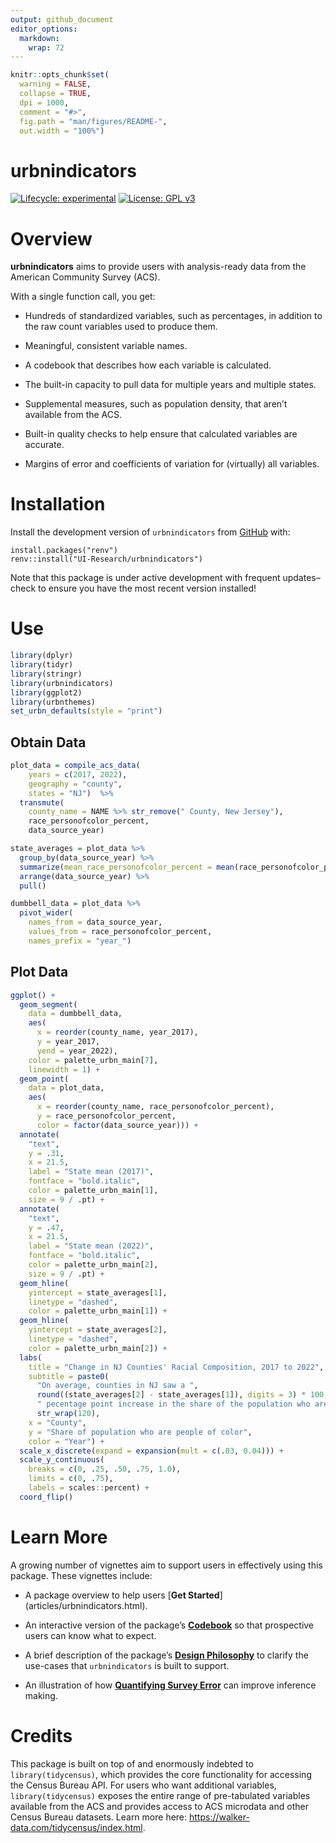 ```yaml
---
output: github_document
editor_options: 
  markdown: 
    wrap: 72
---
```


<!-- README.md is generated from README.Rmd. Please edit that file -->

```r
knitr::opts_chunk$set(
  warning = FALSE,
  collapse = TRUE,
  dpi = 1000,
  comment = "#>",
  fig.path = "man/figures/README-",
  out.width = "100%")
```

# urbnindicators

<!-- badges: start -->

[![Lifecycle:
experimental](https://img.shields.io/badge/lifecycle-experimental-orange.svg)](https://lifecycle.r-lib.org/articles/stages.html#experimental)
[![License: GPL
v3](https://img.shields.io/badge/License-GPLv3-blue.svg)](https://www.gnu.org/licenses/gpl-3.0)

<!-- badges: end -->

# Overview

**urbnindicators** aims to provide users with analysis-ready data from
the American Community Survey (ACS).

With a single function call, you get:

-   Hundreds of standardized variables, such as percentages, in addition
    to the raw count variables used to produce them.

-   Meaningful, consistent variable names.

-   A codebook that describes how each variable is calculated.

-   The built-in capacity to pull data for multiple years and multiple
    states.

-   Supplemental measures, such as population density, that aren't
    available from the ACS.

-   Built-in quality checks to help ensure that calculated variables are
    accurate.

-   Margins of error and coefficients of variation for (virtually) all
    variables.

# Installation

Install the development version of `urbnindicators` from
[GitHub](https://github.com/) with:

```         
install.packages("renv")
renv::install("UI-Research/urbnindicators")
```

Note that this package is under active development with frequent
updates--check to ensure you have the most recent version installed!

# Use

```r
library(dplyr)
library(tidyr)
library(stringr)
library(urbnindicators)
library(ggplot2)
library(urbnthemes)
set_urbn_defaults(style = "print")
```

## Obtain Data
```r
plot_data = compile_acs_data(
    years = c(2017, 2022),
    geography = "county",
    states = "NJ")  %>% 
  transmute(
    county_name = NAME %>% str_remove(" County, New Jersey"), 
    race_personofcolor_percent, 
    data_source_year)

state_averages = plot_data %>%
  group_by(data_source_year) %>%
  summarize(mean_race_personofcolor_percent = mean(race_personofcolor_percent)) %>%
  arrange(data_source_year) %>%
  pull()

dumbbell_data = plot_data %>% 
  pivot_wider(
    names_from = data_source_year, 
    values_from = race_personofcolor_percent, 
    names_prefix = "year_")
```

## Plot Data
```r
ggplot() +
  geom_segment(
    data = dumbbell_data,
    aes(
      x = reorder(county_name, year_2017),
      y = year_2017,
      yend = year_2022),
    color = palette_urbn_main[7],
    linewidth = 1) +
  geom_point(
    data = plot_data, 
    aes(
      x = reorder(county_name, race_personofcolor_percent), 
      y = race_personofcolor_percent, 
      color = factor(data_source_year))) +
  annotate(
    "text", 
    y = .31,  
    x = 21.5, 
    label = "State mean (2017)", 
    fontface = "bold.italic", 
    color = palette_urbn_main[1],
    size = 9 / .pt) +
  annotate(
    "text", 
    y = .47,  
    x = 21.5, 
    label = "State mean (2022)", 
    fontface = "bold.italic", 
    color = palette_urbn_main[2],
    size = 9 / .pt) +
  geom_hline(
    yintercept = state_averages[1], 
    linetype = "dashed", 
    color = palette_urbn_main[1]) +
  geom_hline(
    yintercept = state_averages[2], 
    linetype = "dashed", 
    color = palette_urbn_main[2]) +
  labs(
    title = "Change in NJ Counties' Racial Composition, 2017 to 2022",
    subtitle = paste0(
      "On average, counties in NJ saw a ", 
      round((state_averages[2] - state_averages[1]), digits = 3) * 100, 
      " pecentage point increase in the share of the population who are people of color from 2017 to 2022.") %>%
      str_wrap(120), 
    x = "County", 
    y = "Share of population who are people of color",
    color = "Year") +
  scale_x_discrete(expand = expansion(mult = c(.03, 0.04))) +
  scale_y_continuous(
    breaks = c(0, .25, .50, .75, 1.0),
    limits = c(0, .75),
    labels = scales::percent) +
  coord_flip()
```

# Learn More

A growing number of vignettes aim to support users in effectively using
this package. These vignettes include:

-   A package overview to help users [**Get
    Started**] (articles/urbnindicators.html).

-   An interactive version of the package's
    [**Codebook**](articles/codebook.html) so that prospective users can
    know what to expect.

-   A brief description of the package's [**Design
    Philosophy**](articles/design-philosophy.html) to clarify the
    use-cases that `urbnindicators` is built to support.

-   An illustration of how [**Quantifying Survey
    Error**](articles/quantified-survey-error.html) can improve
    inference making.

# Credits

This package is built on top of and enormously indebted to
`library(tidycensus)`, which provides the core functionality for
accessing the Census Bureau API. For users who want additional
variables, `library(tidycensus)` exposes the entire range of
pre-tabulated variables available from the ACS and provides access to
ACS microdata and other Census Bureau datasets. Learn more here:
<https://walker-data.com/tidycensus/index.html>.
